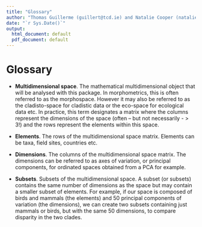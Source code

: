 ```yaml
---
title: "Glossary"
author: "Thomas Guillerme (guillert@tcd.ie) and Natalie Cooper (natalie.cooper@nhm.ac.uk)"
date: "`r Sys.Date()`"
output:
  html_document: default
  pdf_document: default
---
```



# Glossary

-   **Multidimensional space**. The mathematical multidimensional object that will be analysed with this package.
    In morphometrics, this is often referred to as the morphospace.
    However it may also be referred to as the cladisto-space for cladistic data or the eco-space for ecological data etc.
    In practice, this term designates a matrix where the columns represent the dimensions of the space (often – but not necessarily - > 3!) and the rows represent the elements within this space.

-   **Elements**. The rows of the multidimensional space matrix. Elements can be taxa, field sites, countries etc.

-   **Dimensions**. The columns of the multidimensional space matrix. The dimensions can be referred to as axes of variation, or principal components, for ordinated spaces obtained from a PCA for example.

-   **Subsets**. Subsets of the multidimensional space.
    A subset (or subsets) contains the same number of dimensions as the space but may contain a smaller subset of elements.
    For example, if our space is composed of birds and mammals (the elements) and 50 principal components of variation (the dimensions), we can create two subsets containing just mammals or birds, but with the same 50 dimensions, to compare disparity in the two clades.
